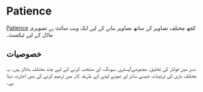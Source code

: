 
# Patience

[Patience](https://www.patience.ai) کچھ مختلف تصاویر کے ساتھ تصاویر بنانے کے لیے ایک ویب سائٹ ہے
تصویری ماڈل کے لیے ٹیکسٹ۔

## خصوصیات

صبر میں فولڈر کی تخلیق، مجموعے/ہسٹری سیونگ، اور منتخب کرنے کے لیے چند مختلف ماڈلز ہیں۔
یہ مختلف بازی کی ترتیبات جیسے سائز اور نمونے لینے کے طریقہ کار میں ترمیم کرنے کی بھی اجازت دیتا ہے۔
